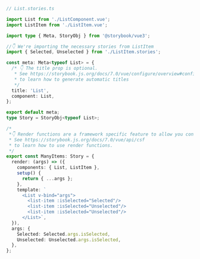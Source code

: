 ```ts
// List.stories.ts

import List from './ListComponent.vue';
import ListItem from './ListItem.vue';

import type { Meta, StoryObj } from '@storybook/vue3';

//👇 We're importing the necessary stories from ListItem
import { Selected, Unselected } from './ListItem.stories';

const meta: Meta<typeof List> = {
  /* 👇 The title prop is optional.
   * See https://storybook.js.org/docs/7.0/vue/configure/overview#configure-story-loading
   * to learn how to generate automatic titles
   */
  title: 'List',
  component: List,
};

export default meta;
type Story = StoryObj<typeof List>;

/*
 *👇 Render functions are a framework specific feature to allow you control on how the component renders.
 * See https://storybook.js.org/docs/7.0/vue/api/csf
 * to learn how to use render functions.
 */
export const ManyItems: Story = {
  render: (args) => ({
    components: { List, ListItem },
    setup() {
      return { ...args };
    },
    template: `
      <List v-bind="args">
        <list-item :isSelected="Selected"/>
        <list-item :isSelected="Unselected"/>
        <list-item :isSelected="Unselected"/>
      </List>`,
  }),
  args: {
    Selected: Selected.args.isSelected,
    Unselected: Unselected.args.isSelected,
  },
};
```
